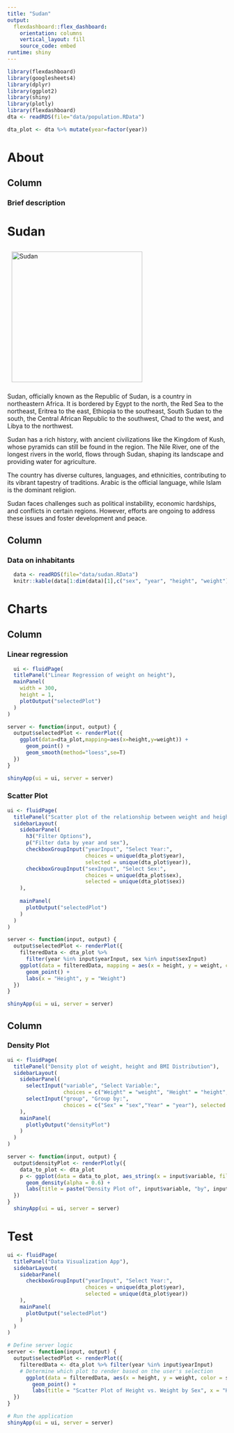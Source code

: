 ```yaml
---
title: "Sudan"
output: 
  flexdashboard::flex_dashboard:
    orientation: columns
    vertical_layout: fill
    source_code: embed
runtime: shiny
---
```


```r

library(flexdashboard)
library(googlesheets4)
library(dplyr)
library(ggplot2)
library(shiny)
library(plotly)
library(flexdashboard)
dta <- readRDS(file="data/population.RData")

dta_plot <- dta %>% mutate(year=factor(year))
```

About
=====


Column {data-width=300}
-----------------------------------------------------------------------
### Brief description

<h1>Sudan</h1>
<div>
  <img src="https://upload.wikimedia.org/wikipedia/commons/0/01/Flag_of_Sudan.svg" alt="Sudan" style="width:300px; margin:10px"  />
</div>
<div>
  <p>
  Sudan, officially known as the Republic of Sudan, is a country in northeastern Africa. It is bordered by Egypt to the north, the Red Sea to the northeast, Eritrea to the east, Ethiopia to the southeast, South Sudan to the south, the Central African Republic to the southwest, Chad to the west, and Libya to the northwest.
  </p>
  <p>
  Sudan has a rich history, with ancient civilizations like the Kingdom of Kush, whose pyramids can still be found in the region. The Nile River, one of the longest rivers in the world, flows through Sudan, shaping its landscape and providing water for agriculture.
  </p>
  <p>
  The country has diverse cultures, languages, and ethnicities, contributing to its vibrant tapestry of traditions. Arabic is the official language, while Islam is the dominant religion.
  </p>
  <p>
  Sudan faces challenges such as political instability, economic hardships, and conflicts in certain regions. However, efforts are ongoing to address these issues and foster development and peace.
  </p>
</div>

Column {data-width=300}
-----------------------------------------------------------------------
### Data on inhabitants
```r
  data <- readRDS(file="data/sudan.RData")
  knitr::kable(data[1:dim(data)[1],c("sex", "year", "height", "weight")])

```
Charts
=======================================================================
Column {data-width=350}
-----------------------------------------------------------------------

### Linear regression

```r
  ui <- fluidPage(
  titlePanel("Linear Regression of weight on height"),
  mainPanel(
    width = 300,
    height = 1,
    plotOutput("selectedPlot")
  )
)

server <- function(input, output) {
  output$selectedPlot <- renderPlot({
    ggplot(data=dta_plot,mapping=aes(x=height,y=weight)) +
      geom_point() +
      geom_smooth(method="loess",se=T)
  })
}

shinyApp(ui = ui, server = server)
```

### Scatter Plot

```r
ui <- fluidPage(
  titlePanel("Scatter plot of the relationship between weight and height"),
  sidebarLayout(
    sidebarPanel(
      h3("Filter Options"),
      p("Filter data by year and sex"),
      checkboxGroupInput("yearInput", "Select Year:", 
                         choices = unique(dta_plot$year),
                         selected = unique(dta_plot$year)),
      checkboxGroupInput("sexInput", "Select Sex:",
                         choices = unique(dta_plot$sex),
                         selected = unique(dta_plot$sex))
    ),
    
    mainPanel(
      plotOutput("selectedPlot")
    )
  )
)

server <- function(input, output) {
  output$selectedPlot <- renderPlot({
    filteredData <- dta_plot %>% 
      filter(year %in% input$yearInput, sex %in% input$sexInput)
    ggplot(data = filteredData, mapping = aes(x = height, y = weight, color = sex)) +
      geom_point() +
      labs(x = "Height", y = "Weight")
  })
}

shinyApp(ui = ui, server = server)

```

Column {data-width=350}
-----------------------------------------------------------------------
### Density Plot

```r
ui <- fluidPage(
  titlePanel("Density plot of weight, height and BMI Distribution"),
  sidebarLayout(
    sidebarPanel(
      selectInput("variable", "Select Variable:", 
                  choices = c("Weight" = "weight", "Height" = "height","BMI" = "bmi"), selected = "weight"),
      selectInput("group", "Group by:",
                  choices = c("Sex" = "sex","Year" = "year"), selected = "sex")
    ),
    mainPanel(
      plotlyOutput("densityPlot")
    )
  )
)

server <- function(input, output) {
  output$densityPlot <- renderPlotly({
    data_to_plot <- dta_plot
    p <- ggplot(data = data_to_plot, aes_string(x = input$variable, fill = input$group)) +
      geom_density(alpha = 0.6) +
      labs(title = paste("Density Plot of", input$variable, "by", input$group))
  })
}
  shinyApp(ui = ui, server = server)


```

Test
======

```r
ui <- fluidPage(
  titlePanel("Data Visualization App"),
  sidebarLayout(
    sidebarPanel(
      checkboxGroupInput("yearInput", "Select Year:", 
                         choices = unique(dta_plot$year),
                         selected = unique(dta_plot$year))
    ),
    mainPanel(
      plotOutput("selectedPlot")
    )
  )
)

# Define server logic
server <- function(input, output) {
  output$selectedPlot <- renderPlot({
    filteredData <- dta_plot %>% filter(year %in% input$yearInput)
    # Determine which plot to render based on the user's selection
      ggplot(data = filteredData, aes(x = height, y = weight, color = sex))+
        geom_point() +
        labs(title = "Scatter Plot of Height vs. Weight by Sex", x = "Height", y = "Weight")
  })
}

# Run the application 
shinyApp(ui = ui, server = server)
```